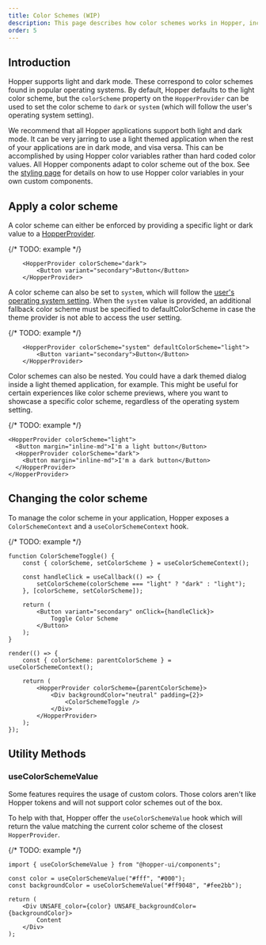 ```yaml
---
title: Color Schemes (WIP)
description: This page describes how color schemes works in Hopper, including how applications adapt to operating system dark mode.
order: 5
---
```


## Introduction

Hopper supports light and dark mode. These correspond to color schemes found in popular operating systems. By default, Hopper defaults to the light color scheme, but the `colorScheme` property on the `HopperProvider` can be used to set the color scheme to `dark` or `system` (which will follow the user's operating system setting).

We recommend that all Hopper applications support both light and dark mode. It can be very jarring to use a light themed application when the rest of your applications are in dark mode, and visa versa. This can be accomplished by using Hopper color variables rather than hard coded color values. All Hopper components adapt to color scheme out of the box. See the [styling page](./styling.mdx) for details on how to use Hopper color variables in your own custom components.

## Apply a color scheme

A color scheme can either be enforced by providing a specific light or dark value to a [HopperProvider](../application/hopper-provider.mdx).

{/* TODO: example */}
```tsx
    <HopperProvider colorScheme="dark">
        <Button variant="secondary">Button</Button>
    </HopperProvider>
```

A color scheme can also be set to `system`, which will follow the [user's operating system setting](https://developer.mozilla.org/en-US/docs/Web/CSS/@media/prefers-color-scheme).
When the `system` value is provided, an additional fallback color scheme must be specified to defaultColorScheme in case the theme provider is not able to access the user setting.

{/* TODO: example */}
```tsx
    <HopperProvider colorScheme="system" defaultColorScheme="light">
        <Button variant="secondary">Button</Button>
    </HopperProvider>
```

Color schemes can also be nested. You could have a dark themed dialog inside a light themed application, for example. This might be useful for certain experiences like color scheme previews, where you want to showcase a specific color scheme, regardless of the operating system setting.

{/* TODO: example */}
```tsx
<HopperProvider colorScheme="light">
  <Button margin="inline-md">I'm a light button</Button>
  <HopperProvider colorScheme="dark">
    <Button margin="inline-md">I'm a dark button</Button>
  </HopperProvider>
</HopperProvider>
```

## Changing the color scheme

To manage the color scheme in your application, Hopper exposes a `ColorSchemeContext` and a `useColorSchemeContext` hook.

{/* TODO: example */}
```tsx
function ColorSchemeToggle() {
    const { colorScheme, setColorScheme } = useColorSchemeContext();

    const handleClick = useCallback(() => {
        setColorScheme(colorScheme === "light" ? "dark" : "light");
    }, [colorScheme, setColorScheme]);

    return (
        <Button variant="secondary" onClick={handleClick}>
            Toggle Color Scheme
        </Button>
    );
}

render(() => {
    const { colorScheme: parentColorScheme } = useColorSchemeContext();

    return (
        <HopperProvider colorScheme={parentColorScheme}>
            <Div backgroundColor="neutral" padding={2}>
                <ColorSchemeToggle />
            </Div>
        </HopperProvider>
    );
});
```

## Utility Methods

### useColorSchemeValue

Some features requires the usage of custom colors. Those colors aren't like Hopper tokens and will not support color schemes out of the box.

To help with that, Hopper offer the `useColorSchemeValue` hook which will return the value matching the current color scheme of the closest `HopperProvider`.

{/* TODO: example */}
```tsx
import { useColorSchemeValue } from "@hopper-ui/components";

const color = useColorSchemeValue("#fff", "#000");
const backgroundColor = useColorSchemeValue("#ff9048", "#fee2bb");

return (
    <Div UNSAFE_color={color} UNSAFE_backgroundColor={backgroundColor}>
        Content
    </Div>
);
```
